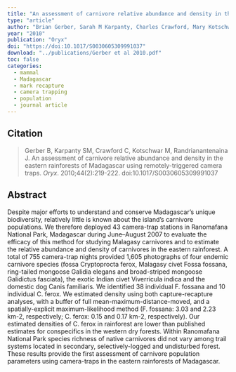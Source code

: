 ```yaml
---
title: "An assessment of carnivore relative abundance and density in the eastern rainforests of Madagascar using remotely-triggered camera traps"
type: "article"
author: "Brian Gerber, Sarah M Karpanty, Charles Crawford, Mary Kotschwar, Johnny Randrianantenaina"
year: "2010"
publication: "Oryx"
doi: "https://doi:10.1017/S0030605309991037"
download: "../publications/Gerber et al 2010.pdf"
toc: false
categories:
  - mammal
  - Madagascar
  - mark recapture
  - camera trapping
  - population
  - journal article
---
```


## Citation 

> Gerber B, Karpanty SM, Crawford C, Kotschwar M, Randrianantenaina J. An assessment of carnivore relative abundance and density in the eastern rainforests of Madagascar using remotely-triggered camera traps. *Oryx*. 2010;44(2):219-222. doi:10.1017/S0030605309991037

## Abstract

Despite major efforts to understand and conserve Madagascar’s unique biodiversity, relatively little is known about the island’s carnivore populations. We therefore deployed 43 camera-trap stations in Ranomafana National Park, Madagascar during June–August 2007 to evaluate the efficacy of this method for studying Malagasy carnivores and to estimate the relative abundance and density of carnivores in the eastern rainforest. A total of 755 camera-trap nights provided 1,605 photographs of four endemic carnivore species (fossa Cryptoprocta ferox, Malagasy civet Fossa fossana, ring-tailed mongoose Galidia elegans and broad-striped mongoose Galidictus fasciata), the exotic Indian civet Viverricula indica and the domestic dog Canis familiaris. We identified 38 individual F. fossana and 10 individual C. ferox. We estimated density using both capture-recapture analyses, with a buffer of full mean-maximum-distance-moved, and a spatially-explicit maximum-likelihood method (F. fossana: 3.03 and 2.23 km-2, respectively; C. ferox: 0.15 and 0.17 km-2, respectively). Our estimated densities of C. ferox in rainforest are lower than published estimates for conspecifics in the western dry forests. Within Ranomafana National Park species richness of native carnivores did not vary among trail systems located in secondary, selectively-logged and undisturbed forest. These results provide the first assessment of carnivore population parameters using camera-traps in the eastern rainforests of Madagascar.